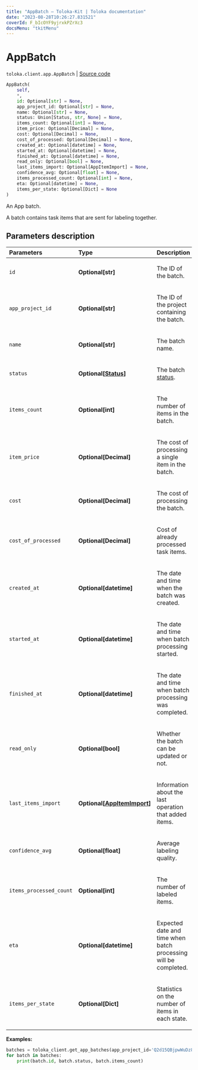 ```yaml
---
title: "AppBatch — Toloka-Kit | Toloka documentation"
date: "2023-08-28T10:26:27.831521"
coverId: F_bIcOYF9yjrxkPZrXc3
docsMenu: "tkitMenu"
---
```


# AppBatch

`toloka.client.app.AppBatch` | [Source code](https://github.com/Toloka/toloka-kit/blob/v1.2.1/src/client/app/__init__.py#L257)

```python
AppBatch(
    self,
    *,
    id: Optional[str] = None,
    app_project_id: Optional[str] = None,
    name: Optional[str] = None,
    status: Union[Status, str, None] = None,
    items_count: Optional[int] = None,
    item_price: Optional[Decimal] = None,
    cost: Optional[Decimal] = None,
    cost_of_processed: Optional[Decimal] = None,
    created_at: Optional[datetime] = None,
    started_at: Optional[datetime] = None,
    finished_at: Optional[datetime] = None,
    read_only: Optional[bool] = None,
    last_items_import: Optional[AppItemImport] = None,
    confidence_avg: Optional[float] = None,
    items_processed_count: Optional[int] = None,
    eta: Optional[datetime] = None,
    items_per_state: Optional[Dict] = None
)
```

An App batch.

A batch contains task items that are sent for labeling together.

## Parameters description

| Parameters | Type | Description |
| :----------| :----| :-----------|
`id`|**Optional\[str\]**|<p>The ID of the batch.</p>
`app_project_id`|**Optional\[str\]**|<p>The ID of the project containing the batch.</p>
`name`|**Optional\[str\]**|<p>The batch name.</p>
`status`|**Optional\[[Status](/docs/toloka-kit/reference/toloka.client.app.AppBatch.Status)\]**|<p>The batch [status](/docs/toloka-kit/reference/toloka.client.app.AppBatch.Status).</p>
`items_count`|**Optional\[int\]**|<p>The number of items in the batch.</p>
`item_price`|**Optional\[Decimal\]**|<p>The cost of processing a single item in the batch.</p>
`cost`|**Optional\[Decimal\]**|<p>The cost of processing the batch.</p>
`cost_of_processed`|**Optional\[Decimal\]**|<p>Cost of already processed task items.</p>
`created_at`|**Optional\[datetime\]**|<p>The date and time when the batch was created.</p>
`started_at`|**Optional\[datetime\]**|<p>The date and time when batch processing started.</p>
`finished_at`|**Optional\[datetime\]**|<p>The date and time when batch processing was completed.</p>
`read_only`|**Optional\[bool\]**|<p>Whether the batch can be updated or not.</p>
`last_items_import`|**Optional\[[AppItemImport](/docs/toloka-kit/reference/toloka.client.app.AppItemImport)\]**|<p>Information about the last operation that added items.</p>
`confidence_avg`|**Optional\[float\]**|<p>Average labeling quality.</p>
`items_processed_count`|**Optional\[int\]**|<p>The number of labeled items.</p>
`eta`|**Optional\[datetime\]**|<p>Expected date and time when batch processing will be completed.</p>
`items_per_state`|**Optional\[Dict\]**|<p>Statistics on the number of items in each state.</p>

**Examples:**

```python
batches = toloka_client.get_app_batches(app_project_id='Q2d15QBjpwWuDz8Z321g', status='NEW')
for batch in batches:
    print(batch.id, batch.status, batch.items_count)
```
